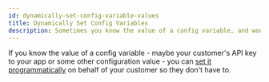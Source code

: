 ```yaml
---
id: dynamically-set-config-variable-values
title: Dynamically Set Config Variables
description: Sometimes you know the value of a config variable, and would like to set it on belalf of your customer. This video shows you how to do that.
---
```





If you know the value of a config variable - maybe your customer's API key to your app or some other configuration value - you can [set it programmatically](/composer/builder/embedding-marketplace.mdx#dynamically-setting-config-variables-in-marketplace) on behalf of your customer so they don't have to.
